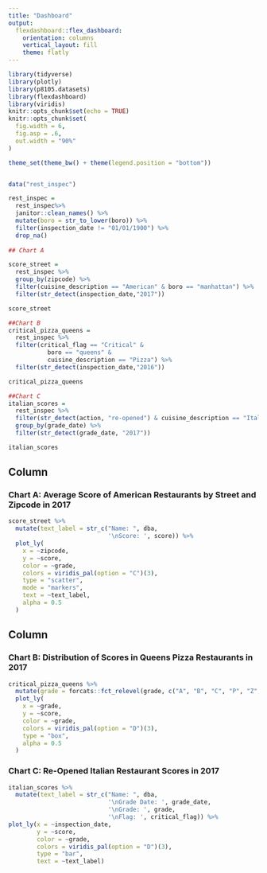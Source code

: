 ```yaml
---
title: "Dashboard"
output: 
  flexdashboard::flex_dashboard:
    orientation: columns
    vertical_layout: fill
    theme: flatly
---
```


```r
library(tidyverse)
library(plotly)
library(p8105.datasets)
library(flexdashboard)
library(viridis)
knitr::opts_chunk$set(echo = TRUE)
knitr::opts_chunk$set(
  fig.width = 6,
  fig.asp = .6,
  out.width = "90%"
)

theme_set(theme_bw() + theme(legend.position = "bottom"))


data("rest_inspec")

rest_inspec = 
  rest_inspec%>%
  janitor::clean_names() %>%
  mutate(boro = str_to_lower(boro)) %>%
  filter(inspection_date != "01/01/1900") %>%
  drop_na()
  
## Chart A

score_street = 
  rest_inspec %>%
  group_by(zipcode) %>%
  filter(cuisine_description == "American" & boro == "manhattan") %>%
  filter(str_detect(inspection_date,"2017")) 

score_street

##Chart B
critical_pizza_queens = 
  rest_inspec %>%
  filter(critical_flag == "Critical" & 
           boro == "queens" & 
           cuisine_description == "Pizza") %>%
  filter(str_detect(inspection_date,"2016")) 

critical_pizza_queens

##Chart C
italian_scores = 
  rest_inspec %>%
  filter(str_detect(action, "re-opened") & cuisine_description == "Italian") %>%
  group_by(grade_date) %>%
  filter(str_detect(grade_date, "2017"))

italian_scores

```

Column {data-width=650}
-----------------------------------------------------------------------

### Chart A: Average Score of American Restaurants by Street and Zipcode in 2017

```r
  
score_street %>%
  mutate(text_label = str_c("Name: ", dba, 
                            '\nScore: ', score)) %>%
  plot_ly(
    x = ~zipcode,
    y = ~score,
    color = ~grade,
    colors = viridis_pal(option = "C")(3),
    type = "scatter",
    mode = "markers",
    text = ~text_label,
    alpha = 0.5
  ) 

```

Column {data-width=350}
-----------------------------------------------------------------------

### Chart B: Distribution of Scores in Queens Pizza Restaurants in 2017

```r

critical_pizza_queens %>%
  mutate(grade = forcats::fct_relevel(grade, c("A", "B", "C", "P", "Z", "Not Yet Graded"))) %>%
  plot_ly(
    x = ~grade,
    y = ~score,
    color = ~grade,
    colors = viridis_pal(option = "D")(3),
    type = "box",
    alpha = 0.5
  ) 
```

### Chart C: Re-Opened Italian Restaurant Scores in 2017

```r
italian_scores %>%
  mutate(text_label = str_c("Name: ", dba, 
                            '\nGrade Date: ', grade_date,
                            '\nGrade: ', grade, 
                            '\nFlag: ', critical_flag)) %>%
plot_ly(x = ~inspection_date,
        y = ~score,
        color = ~grade,
        colors = viridis_pal(option = "D")(3),
        type = "bar",
        text = ~text_label)
```
